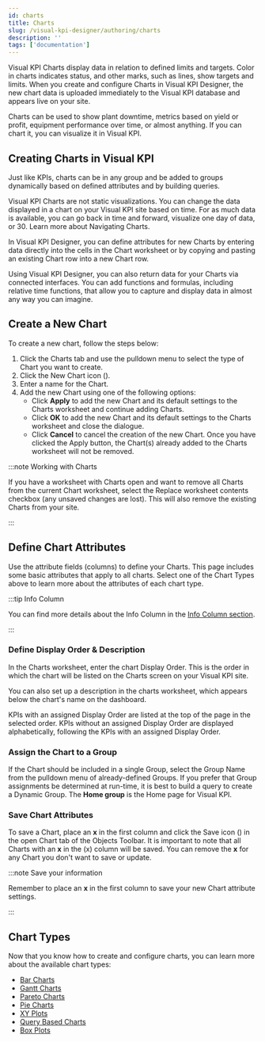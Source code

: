 ```yaml
---
id: charts
title: Charts
slug: /visual-kpi-designer/authoring/charts
description: ''
tags: ['documentation']
---
```



Visual KPI Charts display data in relation to defined limits and targets. Color in charts indicates status, and other marks, such as lines, show targets and limits. When you create and configure Charts in Visual KPI Designer, the new chart data is uploaded immediately to the Visual KPI database and appears live on your site.

Charts can be used to show plant downtime, metrics based on yield or profit, equipment performance over time, or almost anything. If you can chart it, you can visualize it in Visual KPI.

## Creating Charts in Visual KPI

Just like KPIs, charts can be in any group and be added to groups dynamically based on defined attributes and by building queries.

Visual KPI Charts are not static visualizations. You can change the data displayed in a chart on your Visual KPI site based on time. For as much data is available, you can go back in time and forward, visualize one day of data, or 30. Learn more about Navigating Charts.

In Visual KPI Designer, you can define attributes for new Charts by entering data directly into the cells in the Chart worksheet or by copying and pasting an existing Chart row into a new Chart row.

Using Visual KPI Designer, you can also return data for your Charts via connected interfaces. You can add functions and formulas, including relative time functions, that allow you to capture and display data in almost any way you can imagine.

<StylizedImage
  imgURL="img/designer/charts-worksheet.png"
  alt="Charts Worksheet"
/>

## Create a New Chart

To create a new chart, follow the steps below:

1. Click the Charts tab and use the pulldown menu to select the type of Chart you want to create.
2. Click the New Chart icon (<PngFont name='new28' />).
3. Enter a name for the Chart.
4. Add the new Chart using one of the following options:
   - Click **Apply** to add the new Chart and its default settings to the Charts worksheet and continue adding Charts.
   - Click **OK** to add the new Chart and its default settings to the Charts worksheet and close the dialogue.
   - Click **Cancel** to cancel the creation of the new Chart. Once you have clicked the Apply button, the Chart(s) already added to the Charts worksheet will not be removed.

:::note Working with Charts

If you have a worksheet with Charts open and want to remove all Charts from the current Chart worksheet, select the Replace worksheet contents checkbox (any unsaved changes are lost). This will also remove the existing Charts from your site.

:::

## Define Chart Attributes

Use the attribute fields (columns) to define your Charts. This page includes some basic attributes that apply to all charts. Select one of the Chart Types above to learn more about the attributes of each chart type.

:::tip Info Column

You can find more details about the Info Column in the [Info Column section](/docs/visual-kpi-designer/authoring/overview#info-column).

:::

### Define Display Order & Description

In the Charts worksheet, enter the chart Display Order. This is the order in which the chart will be listed on the Charts screen on your Visual KPI site.

You can also set up a description in the charts worksheet, which appears below the chart's name on the dashboard.

KPIs with an assigned Display Order are listed at the top of the page in the selected order. KPIs without an assigned Display Order are displayed alphabetically, following the KPIs with an assigned Display Order.

### Assign the Chart to a Group

If the Chart should be included in a single Group, select the Group Name from the pulldown menu of already-defined Groups. If you prefer that Group assignments be determined at run-time, it is best to build a query to create a Dynamic Group. The **Home group** is the Home page for Visual KPI.

### Save Chart Attributes

To save a Chart, place an **x** in the first column and click the Save icon (<PngFont name='save28' />) in the open Chart tab of the Objects Toolbar. It is important to note that all Charts with an **x** in the (x) column will be saved. You can remove the **x** for any Chart you don't want to save or update.

:::note Save your information

Remember to place an **x** in the first column to save your new Chart attribute settings.

:::

## Chart Types

Now that you know how to create and configure charts, you can learn more about the available chart types:

- [Bar Charts](/docs/visual-kpi-designer/authoring/charts/bar-chart)
- [Gantt Charts](/docs/visual-kpi-designer/authoring/charts/gantt-chart)
- [Pareto Charts](/docs/visual-kpi-designer/authoring/charts/pareto-chart)
- [Pie Charts](/docs/visual-kpi-designer/authoring/charts/pie-chart)
- [XY Plots](/docs/visual-kpi-designer/authoring/charts/xy-plots)
- [Query Based Charts](/docs/visual-kpi-designer/authoring/charts/query-based-chart)
- [Box Plots](/docs/visual-kpi-designer/authoring/charts/box-plots)